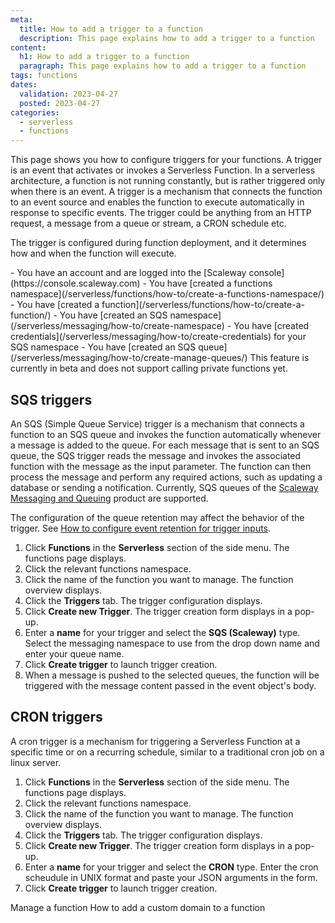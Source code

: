 ```yaml
---
meta:
  title: How to add a trigger to a function
  description: This page explains how to add a trigger to a function
content:
  h1: How to add a trigger to a function
  paragraph: This page explains how to add a trigger to a function
tags: functions
dates:
  validation: 2023-04-27
  posted: 2023-04-27
categories:
  - serverless
  - functions
---
```


This page shows you how to configure triggers for your functions. A trigger is an event that activates or invokes a Serverless Function.
In a serverless architecture, a function is not running constantly, but is rather triggered only when there is an event.
A trigger is a mechanism that connects the function to an event source and enables the function to execute automatically in response to specific events.
The trigger could be anything from an HTTP request, a message from a queue or stream, a CRON schedule etc.

The trigger is configured during function deployment, and it determines how and when the function will execute.

<Message type="requirement">
  - You have an account and are logged into the [Scaleway console](https://console.scaleway.com)
  - You have [created a functions namespace](/serverless/functions/how-to/create-a-functions-namespace/)
  - You have [created a function](/serverless/functions/how-to/create-a-function/)
  - You have [created an SQS namespace](/serverless/messaging/how-to/create-namespace)
  - You have [created credentials](/serverless/messaging/how-to/create-credentials) for your SQS namespace
  - You have [created an SQS queue](/serverless/messaging/how-to/create-manage-queues/)
</Message>

<Message type="important">
  This feature is currently in beta and does not support calling private functions yet.
</Message>

## SQS triggers

An SQS (Simple Queue Service) trigger is a mechanism that connects a function to an SQS queue and invokes the function automatically whenever a message is added to the queue.
For each message that is sent to an SQS queue, the SQS trigger reads the message and invokes the associated function with the message as the input parameter.
The function can then process the message and perform any required actions, such as updating a database or sending a notification.
Currently, SQS queues of the [Scaleway Messaging and Queuing](https://www.scaleway.com/en/docs/serverless/messaging/quickstart/) product are supported.

The configuration of the queue retention may affect the behavior of the trigger. See [How to configure event retention for trigger inputs](/serverless/functions/reference-content/configure-trigger-inputs/).

1. Click **Functions** in the **Serverless** section of the side menu. The functions page displays.
2. Click the relevant functions namespace.
3. Click the name of the function you want to manage. The function overview displays.
4. Click the **Triggers** tab. The trigger configuration displays.
5. Click **Create new Trigger**. The trigger creation form displays in a pop-up.
6. Enter a **name** for your trigger and select the **SQS (Scaleway)** type. Select the messaging namespace to use from the drop down name and enter your queue name.
7. Click **Create trigger** to launch trigger creation.
8. When a message is pushed to the selected queues, the function will be triggered with the message content passed in the event object's body.


## CRON triggers

A cron trigger is a mechanism for triggering a Serverless Function at a specific time or on a recurring schedule, similar to a traditional cron job on a linux server.

1. Click **Functions** in the **Serverless** section of the side menu. The functions page displays.
2. Click the relevant functions namespace.
3. Click the name of the function you want to manage. The function overview displays.
4. Click the **Triggers** tab. The trigger configuration displays.
5. Click **Create new Trigger**. The trigger creation form displays in a pop-up.
6. Enter a **name** for your trigger and select the **CRON** type. Enter the cron scheudule in UNIX format and paste your JSON arguments in the form.
7. Click **Create trigger** to launch trigger creation.

<Navigation>
  <PreviousButton to="/serverless/functions/how-to/manage-a-function/">Manage a function</PreviousButton>
  <NextButton to="/serverless/functions/how-to/add-a-custom-domain-name-to-a-function/">How to add a custom domain to a function</NextButton>
</Navigation>